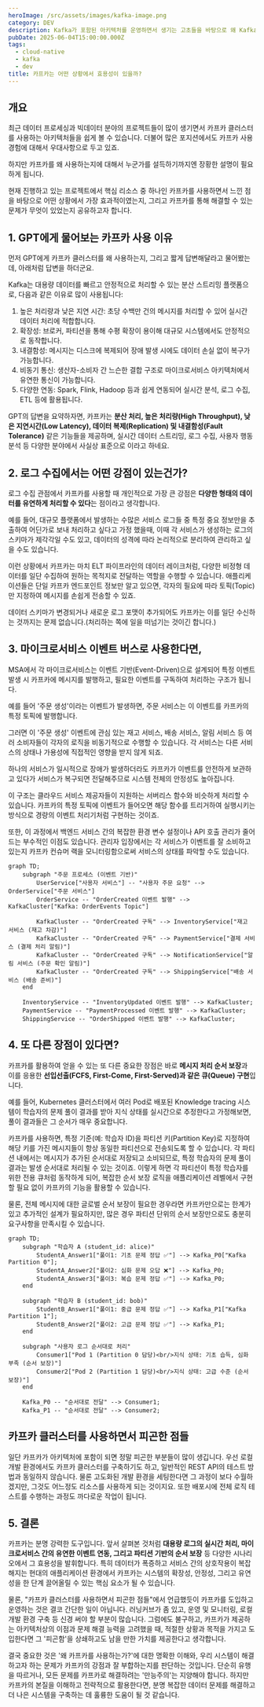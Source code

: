 ```yaml
---
heroImage: /src/assets/images/kafka-image.png
category: DEV
description: Kafka가 포함된 아키텍처를 운영하면서 생기는 고초들을 바탕으로 왜 Kafka를 써야만 했는지 고민을 공유하는 글
pubDate: 2025-06-04T15:00:00.000Z
tags:
  - cloud-native
  - kafka
  - dev
title: 카프카는 어떤 상황에서 효용성이 있을까?
---
```


## 개요

최근 데이터 프로세싱과 빅데이터 분야의 프로젝트들이 많이 생기면서 카프카 클러스터를 사용하는 아키텍처들을 쉽게 볼 수 있습니다. 더불어 많은 포지션에서도 카프카 사용 경험에 대해서 우대사항으로 두고 있죠.

하지만 카프카를 왜 사용하는지에 대해서 누군가를 설득하기까지엔 장황한 설명이 필요하게 됩니다.

현재 진행하고 있는 프로젝트에서 핵심 리소스 중 하나인 카프카를 사용하면서 느낀 점을 바탕으로 어떤 상황에서 가장 효과적이였는지, 그리고 카프카를 통해 해결할 수 있는 문제가 무엇이 있었는지 공유하고자 합니다.

## 1. GPT에게 물어보는 카프카 사용 이유

먼저 GPT에게 카프카 클러스터를 왜 사용하는지, 그리고 짧게 답변해달라고 물어봤는데, 아래처럼 답변을 하더군요.



Kafka는 대용량 데이터를 빠르고 안정적으로 처리할 수 있는 분산 스트리밍 플랫폼으로, 다음과 같은 이유로 많이 사용됩니다:

1. 높은 처리량과 낮은 지연 시간: 초당 수백만 건의 메시지를 처리할 수 있어 실시간 데이터 처리에 적합합니다.
2. 확장성: 브로커, 파티션을 통해 수평 확장이 용이해 대규모 시스템에서도 안정적으로 동작합니다.
3. 내결함성: 메시지는 디스크에 복제되어 장애 발생 시에도 데이터 손실 없이 복구가 가능합니다.
4. 비동기 통신: 생산자-소비자 간 느슨한 결합 구조로 마이크로서비스 아키텍처에서 유연한 통신이 가능합니다.
5. 다양한 연동: Spark, Flink, Hadoop 등과 쉽게 연동되어 실시간 분석, 로그 수집, ETL 등에 활용됩니다.



GPT의 답변을 요약하자면, 카프카는 **분산 처리, 높은 처리량(High Throughput), 낮은 지연시간(Low Latency), 데이터 복제(Replication) 및 내결함성(Fault Tolerance)** 같은 기능들을 제공하며,
실시간 데이터 스트리밍, 로그 수집, 사용자 행동 분석 등 다양한 분야에서 사실상 표준으로 이라고 하네요.


## 2. 로그 수집에서는 어떤 강점이 있는건가?

로그 수집 관점에서 카프카를 사용할 때 개인적으로 가장 큰 강점은 **다양한 형태의 데이터를 유연하게 처리할 수 있다**는 점이라고 생각합니다.

예를 들어, 대규모 플랫폼에서 발생하는 수많은 서비스 로그들 중 특정 중요 정보만을 추출하여 어딘가로 보내 처리하고 싶다고 가정 했을때,
이때 각 서비스가 생성하는 로그의 스키마가 제각각일 수도 있고, 데이터의 성격에 따라 논리적으로 분리하여 관리하고 싶을 수도 있습니다.

이런 상황에서 카프카는 마치 ELT 파이프라인의 데이터 레이크처럼, 다양한 비정형 데이터를 일단 수집하여 원하는 목적지로 전달하는 역할을 수행할 수 있습니다.
애플리케이션들은 단일 카프카 엔드포인트 정보만 알고 있으면, 각자의 필요에 따라 토픽(Topic)만 지정하여 메시지를 손쉽게 전송할 수 있죠.

데이터 스키마가 변경되거나 새로운 로그 포맷이 추가되어도 카프카는 이를 일단 수신하는 것까지는 문제 없습니다.(처리하는 쪽에 일을 떠넘기는 것이긴 합니다.)


## 3. 마이크로서비스 이벤트 버스로 사용한다면,

MSA에서 각 마이크로서비스는 이벤트 기반(Event-Driven)으로 설계되어 특정 이벤트 발생 시 카프카에 메시지를 발행하고, 필요한 이벤트를 구독하여 처리하는 구조가 됩니다.

예를 들어 '주문 생성'이라는 이벤트가 발생하면, 주문 서비스는 이 이벤트를 카프카의 특정 토픽에 발행합니다. 

그러면 이 '주문 생성' 이벤트에 관심 있는 재고 서비스, 배송 서비스, 알림 서비스 등 여러 소비자들이 각자의 로직을 비동기적으로 수행할 수 있습니다.
각 서비스는 다른 서비스의 상태나 가용성에 직접적인 영향을 받지 않게 되죠. 

하나의 서비스가 일시적으로 장애가 발생하더라도 카프카가 이벤트를 안전하게 보관하고 있다가 서비스가 복구되면 전달해주므로 시스템 전체의 안정성도 높아집니다.

이 구조는 클라우드 서비스 제공자들이 지원하는 서버리스 함수와 비슷하게 처리할 수 있습니다. 카프카의 특정 토픽에 이벤트가 들어오면 해당 함수를 트리거하여 실행시키는 방식으로 경량의 이벤트 처리기처럼 구현하는 것이죠.

또한, 이 과정에서 백엔드 서비스 간의 복잡한 환경 변수 설정이나 API 호출 관리가 줄어드는 부수적인 이점도 있습니다. 관리자 입장에서는 각 서비스가 이벤트를 잘 소비하고 있는지 카프카 컨슈머 랙을 모니터링함으로써 서비스의 상태를 파악할 수도 있습니다.

```mermaid
graph TD;
    subgraph "주문 프로세스 (이벤트 기반)"
        UserService["사용자 서비스"] -- "사용자 주문 요청" --> OrderService["주문 서비스"]
        OrderService -- "OrderCreated 이벤트 발행" --> KafkaCluster["Kafka: OrderEvents Topic"]
        
        KafkaCluster -- "OrderCreated 구독" --> InventoryService["재고 서비스 (재고 차감)"]
        KafkaCluster -- "OrderCreated 구독" --> PaymentService["결제 서비스 (결제 처리 알림)"]
        KafkaCluster -- "OrderCreated 구독" --> NotificationService["알림 서비스 (주문 확인 알림)"]
        KafkaCluster -- "OrderCreated 구독" --> ShippingService["배송 서비스 (배송 준비)"]
    end

    InventoryService -- "InventoryUpdated 이벤트 발행" --> KafkaCluster;
    PaymentService -- "PaymentProcessed 이벤트 발행" --> KafkaCluster;
    ShippingService -- "OrderShipped 이벤트 발행" --> KafkaCluster;
```

## 4. 또 다른 장점이 있다면?

카프카를 활용하여 얻을 수 있는 또 다른 중요한 장점은 바로 **메시지 처리 순서 보장**과 이를 응용한 **선입선출(FCFS, First-Come, First-Served)과 같은 큐(Queue) 구현**입니다.

예를 들어, Kubernetes 클러스터에서 여러 Pod로 배포된 Knowledge tracing 시스템이 학습자의 문제 풀이 결과를 받아 지식 상태를 실시간으로 추정한다고 가정해보면, 풀이 결과들은 그 순서가 매우 중요합니다.

카프카를 사용하면, 특정 기준(예: 학습자 ID)을 파티션 키(Partition Key)로 지정하여 해당 키를 가진 메시지들이 항상 동일한 파티션으로 전송되도록 할 수 있습니다.
각 파티션 내에서는 메시지가 추가된 순서대로 저장되고 소비되므로, 특정 학습자의 문제 풀이 결과는 발생 순서대로 처리될 수 있는 것이죠.
이렇게 하면 각 파티션이 특정 학습자를 위한 전용 큐처럼 동작하게 되어, 복잡한 순서 보장 로직을 애플리케이션 레벨에서 구현할 필요 없이 카프카의 기능을 활용할 수 있습니다.

물론, 전체 메시지에 대한 글로벌 순서 보장이 필요한 경우라면 카프카만으로는 한계가 있고 추가적인 설계가 필요하지만, 많은 경우 파티션 단위의 순서 보장만으로도 충분히 요구사항을 만족시킬 수 있습니다.

```mermaid
graph TD;
    subgraph "학습자 A (student_id: alice)"
        StudentA_Answer1["풀이1: 기초 문제 정답 ✅"] --> Kafka_P0["Kafka Partition 0"];
        StudentA_Answer2["풀이2: 심화 문제 오답 ❌"] --> Kafka_P0;
        StudentA_Answer3["풀이3: 복습 문제 정답 ✅"] --> Kafka_P0;
    end

    subgraph "학습자 B (student_id: bob)"
        StudentB_Answer1["풀이1: 중급 문제 정답 ✅"] --> Kafka_P1["Kafka Partition 1"];
        StudentB_Answer2["풀이2: 고급 문제 정답 ✅"] --> Kafka_P1;
    end
    
    subgraph "사용자 로그 순서대로 처리"
        Consumer1["Pod 1 (Partition 0 담당)<br/>지식 상태: 기초 습득, 심화 부족 (순서 보장)"]
        Consumer2["Pod 2 (Partition 1 담당)<br/>지식 상태: 고급 수준 (순서 보장)"]
    end

    Kafka_P0 -- "순서대로 전달" --> Consumer1;
    Kafka_P1 -- "순서대로 전달" --> Consumer2;
```

## 카프카 클러스터를 사용하면서 피곤한 점들

일단 카프카가 아키텍처에 포함이 되면 정말 피곤한 부분들이 많이 생깁니다. 우선 로컬 개발 환경에서도 카프카 클러스터를 구축하기도 하고, 일반적인 REST API의 테스트 방법과 동일하지 않습니다.
물론 고도화된 개발 환경을 세팅한다면 그 과정이 보다 수월하겠지만, 그것도 어느정도 리소스를 사용하게 되는 것이지요. 또한 배포시에 전체 로직 테스트를 수행하는 과정도 까다로운 작업이 됩니다.


## 5. 결론

카프카는 분명 강력한 도구입니다. 앞서 살펴본 것처럼 **대용량 로그의 실시간 처리, 마이크로서비스 간의 유연한 이벤트 연동, 그리고 파티션 기반의 순서 보장** 등 다양한 시나리오에서 그 효용성을 발휘합니다.
특히 데이터가 폭증하고 서비스 간의 상호작용이 복잡해지는 현대의 애플리케이션 환경에서 카프카는 시스템의 확장성, 안정성, 그리고 유연성을 한 단계 끌어올릴 수 있는 핵심 요소가 될 수 있습니다.

물론, "카프카 클러스터를 사용하면서 피곤한 점들"에서 언급했듯이 카프카를 도입하고 운영하는 것은 결코 간단한 일이 아닙니다.
러닝커브가 좀 있고, 운영 및 모니터링, 로컬 개발 환경 구축 등 신경 써야 할 부분이 많습니다.
그럼에도 불구하고, 카프카가 제공하는 아키텍처상의 이점과 문제 해결 능력을 고려했을 때, 적절한 상황과 목적을 가지고 도입한다면 그 '피곤함'을 상쇄하고도 남을 만한 가치를 제공한다고 생각합니다.

결국 중요한 것은 '왜 카프카를 사용하는가?'에 대한 명확한 이해와, 우리 시스템이 해결하고자 하는 문제가 카프카의 강점과 잘 부합하는지를 판단하는 것입니다.
단순히 유행을 따르거나, 모든 문제를 카프카로 해결하려는 '만능주의'는 지양해야 합니다. 하지만 카프카의 본질을 이해하고 전략적으로 활용한다면, 분명 복잡한 데이터 문제를 해결하고 더 나은 시스템을 구축하는 데 훌륭한 도움이 될 것 같습니다.


